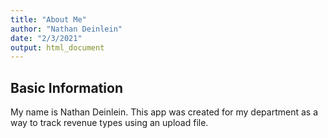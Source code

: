 ```yaml
---
title: "About Me"
author: "Nathan Deinlein"
date: "2/3/2021"
output: html_document
---
```



## Basic Information

My name is Nathan Deinlein. This app was created for my department as a way to track revenue types using an upload file.

